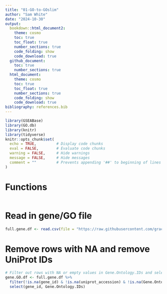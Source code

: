 ```yaml
---
title: "01-GO-to-GOslim"
author: "Sam White"
date: "2024-10-30"
output: 
  bookdown::html_document2:
    theme: cosmo
    toc: true
    toc_float: true
    number_sections: true
    code_folding: show
    code_download: true
  github_document:
    toc: true
    number_sections: true
  html_document:
    theme: cosmo
    toc: true
    toc_float: true
    number_sections: true
    code_folding: show
    code_download: true
bibliography: references.bib
---
```


```r
library(GSEABase)
library(GO.db)
library(knitr)
library(tidyverse)
knitr::opts_chunk$set(
  echo = TRUE,         # Display code chunks
  eval = FALSE,        # Evaluate code chunks
  warning = FALSE,     # Hide warnings
  message = FALSE,     # Hide messages
  comment = ""         # Prevents appending '##' to beginning of lines in code output
)
```

# Functions
```r

```

# Read in gene/GO file
```r
full.gene.df <- read.csv(file = "https://raw.githubusercontent.com/grace-ac/paper-pycno-sswd-2021-2022/d1cdf13c36085868df4ef4b75d2b7de03ef08d1c/analyses/25-compare-2021-2022/DEGlist_same_2021-2022_forGOslim.tab", header = TRUE, sep = "\t")
```

# Remove rows with NA and remove UniProt IDs
```r

# Filter out rows with NA or empty values in Gene.Ontology.IDs and select specific columns
gene.GO.df <- full.gene.df %>%
  filter(!is.na(gene_id) & !is.na(uniprot_accession) & !is.na(Gene.Ontology.IDs) & Gene.Ontology.IDs != "") %>%
  select(gene_id, Gene.Ontology.IDs)

```

